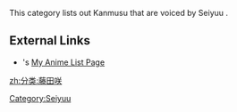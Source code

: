 This category lists out Kanmusu that are voiced by Seiyuu ''{{PAGENAME}}''.

==External Links==
*{{PAGENAME}}'s [http://myanimelist.net/people/504 My Anime List Page]

[[Category:Seiyuu]]
[[zh:分类:藤田咲]]